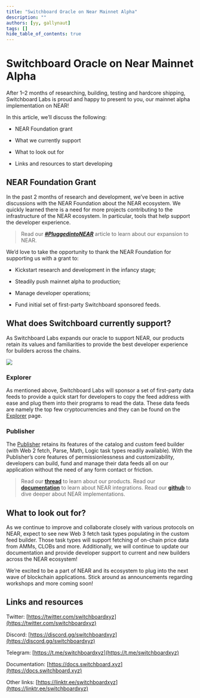 ```yaml
---
title: "Switchboard Oracle on Near Mainnet Alpha"
description: ""
authors: [yy, gallynaut]
tags: []
hide_table_of_contents: true
---
```


# Switchboard Oracle on Near Mainnet Alpha

After 1–2 months of researching, building, testing and hardcore shipping,
Switchboard Labs is proud and happy to present to you, our mainnet alpha
implementation on NEAR!

In this article, we’ll discuss the following:

- NEAR Foundation grant

- What we currently support

- What to look out for

- Links and resources to start developing

## NEAR Foundation Grant

In the past 2 months of research and development, we’ve been in active
discussions with the NEAR Foundation about the NEAR ecosystem. We quickly
learned there is a need for more projects contributing to the infrastructure of
the NEAR ecosystem. In particular, tools that help support the developer
experience.

> Read our [**_#PluggedintoNEAR_**](/blog/2022/09/13/PluggedintoNEAR) article to
> learn about our expansion to NEAR.

We’d love to take the opportunity to thank the NEAR Foundation for supporting us
with a grant to:

- Kickstart research and development in the infancy stage;

- Steadily push mainnet alpha to production;

- Manage developer operations;

- Fund initial set of first-party Switchboard sponsored feeds.

## What does Switchboard currently support?

As Switchboard Labs expands our oracle to support NEAR, our products retain its
values and familiarities to provide the best developer experience for builders
across the chains.

![](https://cdn-images-1.medium.com/max/2400/1*8_bhESdlMnNI3OGSavDQ1Q.jpeg)

### Explorer

As mentioned above, Switchboard Labs will sponsor a set of first-party data
feeds to provide a quick start for developers to copy the feed address with ease
and plug them into their programs to read the data. These data feeds are namely
the top few cryptocurrencies and they can be found on the
[Explorer](https://switchboard.xyz/explorer) page.

### **Publisher**

The [Publisher](https://app.switchboard.xyz) retains its features of the catalog
and custom feed builder (with Web 2 fetch, Parse, Math, Logic task types readily
available). With the Publisher’s core features of permissionlessness and
customizability, developers can build, fund and manage their data feeds all on
our application without the need of any form contact or friction.

> Read our
> [**thread**](https://twitter.com/switchboardxyz/status/1575893327869665291?s=20&t=IE6n74ZgGCIssOr7fqWiFw)
> to learn about our products. Read our
> [**documentation**](https://docs.switchboard.xyz/near/feeds) to learn about
> NEAR integrations. Read our
> [**github**](https://github.com/switchboard-xyz/sbv2-near) to dive deeper
> about NEAR implementations.

## What to look out for?

As we continue to improve and collaborate closely with various protocols on
NEAR, expect to see new Web 3 fetch task types populating in the custom feed
builder. Those task types will support fetching of on-chain price data from
AMMs, CLOBs and more. Additionally, we will continue to update our documentation
and provide developer support to current and new builders across the NEAR
ecosystem!

We’re excited to be a part of NEAR and its ecosystem to plug into the next wave
of blockchain applications. Stick around as announcements regarding workshops
and more coming soon!

## Links and resources

Twitter:
[https://twitter.com/switchboardxyz](https://twitter.com/switchboardxyz)

Discord: [https://discord.gg/switchboardxyz](https://discord.gg/switchboardxyz)

Telegram: [https://t.me/switchboardxyz](https://t.me/switchboardxyz)

Documentation: [https://docs.switchboard.xyz](https://docs.switchboard.xyz)

Other links:
[https://linktr.ee/switchboardxyz](https://linktr.ee/switchboardxyz)
